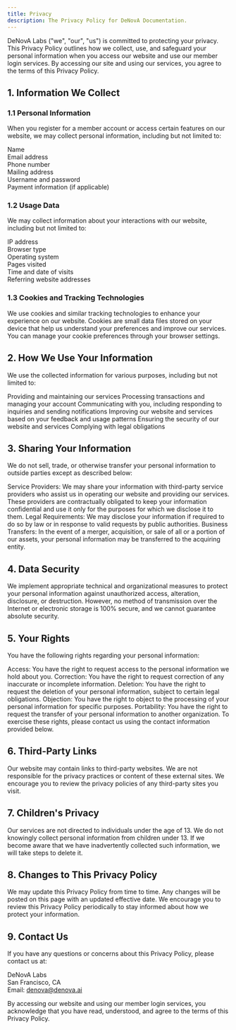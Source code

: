 ```yaml
---
title: Privacy
description: The Privacy Policy for DeNovA Documentation.
---
```


DeNovA Labs ("we", "our", "us") is committed to protecting your privacy. This Privacy Policy outlines how we collect, use, and safeguard your personal information when you access our website and use our member login services. By accessing our site and using our services, you agree to the terms of this Privacy Policy.

## 1. Information We Collect
### 1.1 Personal Information
When you register for a member account or access certain features on our website, we may collect personal information, including but not limited to:

Name \
Email address \
Phone number \
Mailing address \
Username and password \
Payment information (if applicable)

### 1.2 Usage Data
We may collect information about your interactions with our website, including but not limited to:

IP address \
Browser type \
Operating system \
Pages visited \
Time and date of visits \
Referring website addresses

### 1.3 Cookies and Tracking Technologies
We use cookies and similar tracking technologies to enhance your experience on our website. Cookies are small data files stored on your device that help us understand your preferences and improve our services. You can manage your cookie preferences through your browser settings.

## 2. How We Use Your Information
We use the collected information for various purposes, including but not limited to:

Providing and maintaining our services
Processing transactions and managing your account
Communicating with you, including responding to inquiries and sending notifications
Improving our website and services based on your feedback and usage patterns
Ensuring the security of our website and services
Complying with legal obligations
## 3. Sharing Your Information
We do not sell, trade, or otherwise transfer your personal information to outside parties except as described below:

Service Providers: We may share your information with third-party service providers who assist us in operating our website and providing our services. These providers are contractually obligated to keep your information confidential and use it only for the purposes for which we disclose it to them.
Legal Requirements: We may disclose your information if required to do so by law or in response to valid requests by public authorities.
Business Transfers: In the event of a merger, acquisition, or sale of all or a portion of our assets, your personal information may be transferred to the acquiring entity.
## 4. Data Security
We implement appropriate technical and organizational measures to protect your personal information against unauthorized access, alteration, disclosure, or destruction. However, no method of transmission over the Internet or electronic storage is 100% secure, and we cannot guarantee absolute security.

## 5. Your Rights
You have the following rights regarding your personal information:

Access: You have the right to request access to the personal information we hold about you.
Correction: You have the right to request correction of any inaccurate or incomplete information.
Deletion: You have the right to request the deletion of your personal information, subject to certain legal obligations.
Objection: You have the right to object to the processing of your personal information for specific purposes.
Portability: You have the right to request the transfer of your personal information to another organization.
To exercise these rights, please contact us using the contact information provided below.

## 6. Third-Party Links
Our website may contain links to third-party websites. We are not responsible for the privacy practices or content of these external sites. We encourage you to review the privacy policies of any third-party sites you visit.

## 7. Children's Privacy
Our services are not directed to individuals under the age of 13. We do not knowingly collect personal information from children under 13. If we become aware that we have inadvertently collected such information, we will take steps to delete it.

## 8. Changes to This Privacy Policy
We may update this Privacy Policy from time to time. Any changes will be posted on this page with an updated effective date. We encourage you to review this Privacy Policy periodically to stay informed about how we protect your information.

## 9. Contact Us
If you have any questions or concerns about this Privacy Policy, please contact us at:

DeNovA Labs \
San Francisco, CA \
Email: denova@denova.ai

By accessing our website and using our member login services, you acknowledge that you have read, understood, and agree to the terms of this Privacy Policy.